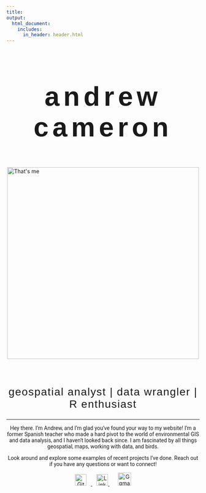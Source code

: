 ```yaml
---
title:  
output: 
  html_document:
    includes:
      in_header: header.html
---
```

```{=html}
<style>
h1 {
    font-family: 'Kanit', sans-serif;
    font-weight: 600;
    font-style: normal;
    font-size: 70px;
    letter-spacing: 10px; 
    text-align:center;
}

h2 {
    font-family: 'Kanit', sans-serif;
    font-weight: 320;
    font-style: normal;
    font-size: 28px;
    letter-spacing: 1.7px; 
    text-align:center;
}

.text {
      font-family: 'Roboto', sans-serif;
      font-weight: 400;
      font-size: 24px
      letter-spacing: 1.15px;
      text-align:center;
      }
      
.center {
  display: block;
  margin-left: auto;
  margin-right: auto;
  width: 75%;
}
</style>
```
<h1>
  andrew cameron
</h1>
<br>
 <img src="media/me_jujuy.JPG" alt="That's me" class="center" style="width: 500px;"> 
 
 <br>

## geospatial analyst | data wrangler | R enthusiast
<hr>

<div class="text">
  Hey there. I'm Andrew, and I'm glad you've found your way to my website! I'm a former Spanish teacher who made a hard pivot to the world of environmental GIS and data analysis, and I haven't looked back since. I am fascinated by all things geospatial, maps, working with data, and birds.
  
  Look around and explore some examples of recent projects I've done. Reach out if you have any questions or want to connect!

</div>

<!-- social links -->
<div style="text-align: center;">
  <a href="https://github.com/andrewmcameron" target="_blank">
    <img src="media/logos/github-mark.png" alt="GitHub" style="width: 30px; margin-right: 11px;">
  </a>
  <a href="https://linkedin.com/in/andrew-m-cameron" target="_blank">
    <img src="media/logos/linkedin.png" alt="LinkedIn" style="width: 30px; margin-left: 11px;">
  </a>
    <a href="mailto:andrewmanningcameron@gmail.com" target="_blank">
    <img src="media/logos/email.png" alt=Ggmail" style="width: 34px; margin-left: 22px;">
  </a>
</div>

